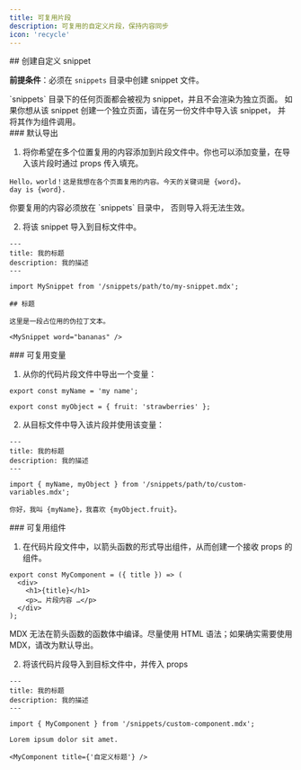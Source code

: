 ```yaml
---
title: 可复用片段
description: 可复用的自定义片段，保持内容同步
icon: 'recycle'
---
```



<SnippetIntro />

<div id="creating-a-custom-snippet">
  ## 创建自定义 snippet
</div>

**前提条件**：必须在 `snippets` 目录中创建 snippet 文件。

<Note>
  `snippets` 目录下的任何页面都会被视为 snippet，并且不会渲染为独立页面。
  如果你想从该 snippet 创建一个独立页面，请在另一份文件中导入该 snippet，
  并将其作为组件调用。
</Note>

<div id="default-export">
  ### 默认导出
</div>

1. 将你希望在多个位置复用的内容添加到片段文件中。你也可以添加变量，在导入该片段时通过 props 传入填充。

```mdx snippets/my-snippet.mdx
Hello，world！这是我想在各个页面复用的内容。今天的关键词是 {word}。
day is {word}.
```

<Warning>
  你要复用的内容必须放在 `snippets` 目录中，
  否则导入将无法生效。
</Warning>

2. 将该 snippet 导入到目标文件中。

```mdx destination-file.mdx
---
title: 我的标题
description: 我的描述
---

import MySnippet from '/snippets/path/to/my-snippet.mdx';

## 标题

这里是一段占位用的伪拉丁文本。

<MySnippet word="bananas" />
```

<div id="reusable-variables">
  ### 可复用变量
</div>

1. 从你的代码片段文件中导出一个变量：

```mdx snippets/path/to/custom-variables.mdx
export const myName = 'my name';

export const myObject = { fruit: 'strawberries' };
```

2. 从目标文件中导入该片段并使用该变量：

```mdx destination-file.mdx
---
title: 我的标题
description: 我的描述
---

import { myName, myObject } from '/snippets/path/to/custom-variables.mdx';

你好，我叫 {myName}，我喜欢 {myObject.fruit}。
```

<div id="reusable-components">
  ### 可复用组件
</div>

1. 在代码片段文件中，以箭头函数的形式导出组件，从而创建一个接收 props 的组件。

```mdx snippets/custom-component.mdx
export const MyComponent = ({ title }) => (
  <div>
    <h1>{title}</h1>
    <p>… 片段内容 …</p>
  </div>
);
```

<Warning>
  MDX 无法在箭头函数的函数体中编译。尽量使用 HTML 语法；如果确实需要使用 MDX，请改为默认导出。
</Warning>

2. 将该代码片段导入到目标文件中，并传入 props

```mdx 目标文件.mdx
---
title: 我的标题
description: 我的描述
---

import { MyComponent } from '/snippets/custom-component.mdx';

Lorem ipsum dolor sit amet.

<MyComponent title={'自定义标题'} />
```

